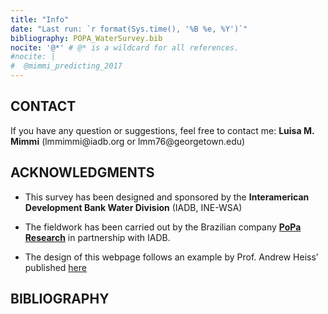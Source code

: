 ```yaml
---
title: "Info"
date: "Last run: `r format(Sys.time(), '%B %e, %Y')`"
bibliography: POPA_WaterSurvey.bib
nocite: '@*' # @* is a wildcard for all references.
#nocite: |
#  @mimmi_predicting_2017
---
```


## CONTACT
If you have any question or suggestions, feel free to contact me: **Luisa M. Mimmi** (lmmimmi@iadb.org or lmm76@georgetown.edu)  

## ACKNOWLEDGMENTS
+ This survey has been designed and sponsored by the **Interamerican Development Bank Water Division** (IADB, INE-WSA) 

+ The fieldwork has been carried out by the Brazilian company [**PoPa Research**](http://www.poparesearch.com/) in partnership with IADB. 
+ The design of this webpage follows an example by Prof. Andrew Heiss' published [here](https://stats.andrewheiss.com/donors-ngo-restrictions/index.html)


<!-- ## This static website -->
<!-- This is a static webpage created to share insights from the survey on Brazil WSS Operators. (Raw survey responses are confidential). Its purpose is to...  -->





## BIBLIOGRAPHY





